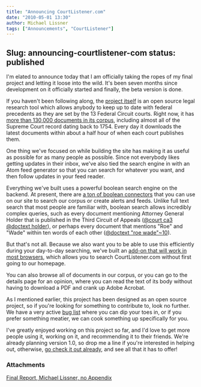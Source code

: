 ```yaml
---
title: "Announcing CourtListener.com"
date: "2010-05-01 13:30"
author: Michael Lissner
tags: ["Announcements", "CourtListener"]
---
```

Slug: announcing-courtlistener-com
status: published
---

I'm elated to announce today that I am officially taking the ropes of my
final project and letting it loose into the wild. It's been seven months
since development on it officially started and finally, the beta version
is done.

If you haven't been following along, the [project
itself](http://courtlistener.com) is an open source legal research tool
which allows anybody to keep up to date with federal precedents as they
are set by the 13 Federal Circuit courts. Right now, it has [more than
130,000 documents in its corpus](http://courtlistener.com/coverage/),
including almost all of the Supreme Court record dating back to 1754.
Every day it downloads the latest documents within about a half hour of
when each court publishes them.

One thing we've focused on while building the site has making it as
useful as possible for as many people as possible. Since not everybody
likes getting updates in their inbox, we've also tied the search engine
in with an Atom feed generator so that you can search for whatever you
want, and then follow updates in your feed reader.

Everything we've built uses a powerful boolean search engine on the
backend. At present, there are [a ton of boolean
connectors](http://courtlistener.com/search/advanced-techniques/) that
you can use on our site to search our corpus or create alerts and feeds.
Unlike full text search that most people are familiar with, boolean
search allows incredibly complex queries, such as every document
mentioning Attorney General Holder that is published in the Third
Circuit of Appeals ([@court ca3 @doctext
holder](http://courtlistener.com/search/results/?q=%40court+ca3+%40doctext+holder&search=)),
or perhaps every document that mentions "Roe" and "Wade" within ten
words of each other ([@doctext "roe
wade"\~10](http://courtlistener.com/search/results/?q=%40doctext+%22roe+wade%22~10&search=)).

But that's not all. Because we also want you to be able to use this
efficiently during your day-to-day searching, we've built an [add-on
that will work in most browsers](http://courtlistener.com/tools/), which
allows you to search CourtListener.com without first going to our
homepage.

You can also browse all of documents in our corpus, or you can go to the
details page for an opinion, where you can read the text of its body
without having to download a PDF and crank up Adobe Acrobat.

As I mentioned earlier, this project has been designed as an open source
project, so if you're looking for something to contribute to, look no
further. We have a very active [bug
list](https://github.com/freelawproject/courtlistener/issues/)
where you can dip your toes in, or if you prefer something meatier, we
can cook something up specifically for you.

I've greatly enjoyed working on this project so far, and I'd love to get
more people using it, working on it, and recommending it to their
friends. We're already planning version 1.0, so drop me a line if you're
interested in helping out, otherwise, [go check it out
already](https://www.courtlistener.com), and see all that it has to offer!

### Attachments

[Final Report, Michael Lissner, no Appendix](/pdf/Final-Report-Michael-Lissner-no-Appendix.pdf)

